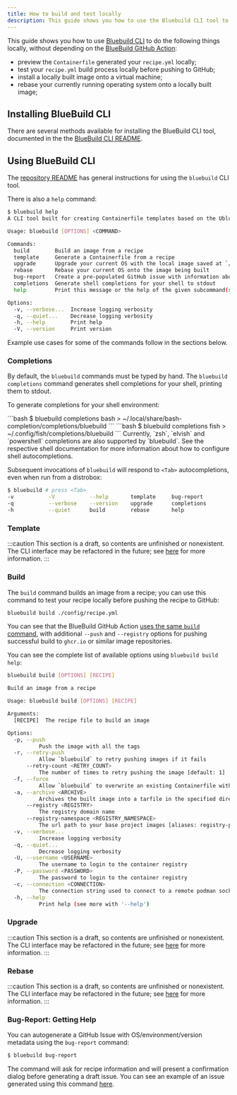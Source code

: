 ```yaml
---
title: How to build and test locally
description: This guide shows you how to use the Bluebuild CLI tool to test images in your local development environment before pushing them to GitHub.
---
```



[bluebuild-cli-repo]: https://github.com/blue-build/cli
[bluebuild-cli-readme]: https://github.com/blue-build/cli?tab=readme-ov-file
[bluebuild-cli-readme-howtouse]: https://github.com/blue-build/cli?tab=readme-ov-file#how-to-use
[bluebuild-cli-ghaction]: https://github.com/blue-build/github-action/
[bluebuild-cli-ghaction-build]: https://github.com/blue-build/github-action/blob/main/action.yml#L89-L99
[sample-bug-report]: https://github.com/blue-build/cli/issues/145

[refactor-discussion]: https://github.com/blue-build/cli/issues/65

This guide shows you how to use [Bluebuild CLI][bluebuild-cli-repo] to do the following things locally, without depending on the [BlueBuild GitHub Action][bluebuild-cli-ghaction]:

- preview the `Containerfile` generated your `recipe.yml` locally;
- test your `recipe.yml` build process locally before pushing to GitHub;
- install a locally built image onto a virtual machine;
- rebase your currently running operating system onto a locally built image;

## Installing BlueBuild CLI

There are several methods available for installing the BlueBuild CLI tool, documented in the the [BlueBuild CLI README][bluebuild-cli-readme].

## Using BlueBuild CLI

The [repository README][bluebuild-cli-readme-howtouse] has general instructions for using the `bluebuild` CLI tool.

There is also a `help` command:

```bash
$ bluebuild help
A CLI tool built for creating Containerfile templates based on the Ublue Community Project

Usage: bluebuild [OPTIONS] <COMMAND>

Commands:
  build        Build an image from a recipe
  template     Generate a Containerfile from a recipe
  upgrade      Upgrade your current OS with the local image saved at `/etc/bluebuild/` [aliases: update]
  rebase       Rebase your current OS onto the image being built
  bug-report   Create a pre-populated GitHub issue with information about your configuration
  completions  Generate shell completions for your shell to stdout
  help         Print this message or the help of the given subcommand(s)

Options:
  -v, --verbose...  Increase logging verbosity
  -q, --quiet...    Decrease logging verbosity
  -h, --help        Print help
  -V, --version     Print version
```

Example use cases for some of the commands follow in the sections below.

### Completions

By default, the `bluebuild` commands must be typed by hand. The `bluebuild completions` command generates shell completions for your shell, printing them to stdout.

To generate completions for your shell environment:

<Tabs>
    <TabItem label="bash">
    ```bash
    $ bluebuild completions bash > ~/.local/share/bash-completion/completions/bluebuild
    ```
  </TabItem>
  <TabItem label="fish">
    ```bash
    $ bluebuild completions fish > ~/.config/fish/completions/bluebuild
    ```
  </TabItem>
  <TabItem label="other">
    Currently, `zsh`, `elvish` and `powershell` completions are also supported by `bluebuild`. See the respective shell documentation for more information about how to configure shell autocompletions.
  </TabItem>
</Tabs>

Subsequent invocations of `bluebuild` will respond to `<Tab>` autocompletions, even when run from a distrobox:

```bash
$ bluebuild # press <Tab>
-v           -V           --help       template     bug-report
-q           --verbose    --version    upgrade      completions
-h           --quiet      build        rebase       help
```

### Template

:::caution
This section is a draft, so contents are unfinished or nonexistent. The CLI interface may be refactored in the future; see [here][refactor-discussion] for more information.
:::


### Build

The `build` command builds an image from a recipe; you can use this command to test your recipe locally before pushing the recipe to GitHub:

```bash
bluebuild build ./config/recipe.yml
```

You can see that the BlueBuild GitHub Action [uses the same `build` command][bluebuild-cli-ghaction-build], with additional `--push` and `--registry` options for pushing successful build to `ghcr.io` or similar image repositories.

You can see the complete list of available options using `bluebuild build help`:

```bash
bluebuild build [OPTIONS] [RECIPE]

Build an image from a recipe

Usage: bluebuild build [OPTIONS] [RECIPE]

Arguments:
  [RECIPE]  The recipe file to build an image

Options:
  -p, --push
          Push the image with all the tags
  -r, --retry-push
          Allow `bluebuild` to retry pushing images if it fails
      --retry-count <RETRY_COUNT>
          The number of times to retry pushing the image [default: 1]
  -f, --force
          Allow `bluebuild` to overwrite an existing Containerfile without confirmation
  -a, --archive <ARCHIVE>
          Archives the built image into a tarfile in the specified directory
      --registry <REGISTRY>
          The registry domain name
      --registry-namespace <REGISTRY_NAMESPACE>
          The url path to your base project images [aliases: registry-path]
  -v, --verbose...
          Increase logging verbosity
  -q, --quiet...
          Decrease logging verbosity
  -U, --username <USERNAME>
          The username to login to the container registry
  -P, --password <PASSWORD>
          The password to login to the container registry
  -c, --connection <CONNECTION>
          The connection string used to connect to a remote podman socket
  -h, --help
          Print help (see more with '--help')
```

### Upgrade

:::caution
This section is a draft, so contents are unfinished or nonexistent. The CLI interface may be refactored in the future; see [here][refactor-discussion] for more information.
:::


### Rebase

:::caution
This section is a draft, so contents are unfinished or nonexistent. The CLI interface may be refactored in the future; see [here][refactor-discussion] for more information.
:::


### Bug-Report: Getting Help

You can autogenerate a GitHub Issue with OS/environment/version metadata using the `bug-report` command:

```bash
$ bluebuild bug-report
```

The command will ask for recipe information and will present a confirmation dialog before generating a draft issue. You can see an example of an issue generated using this command [here][sample-bug-report].
